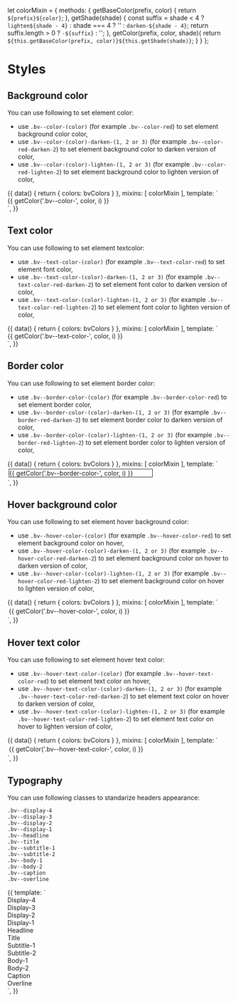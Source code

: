 let colorMixin = {
  methods: {
    getBaseColor(prefix, color) {
      return `${prefix}${color}`;
    },
    getShade(shade) {
      const suffix = shade < 4 ? `lighten${shade - 4}` : shade === 4 ? '' : `darken-${shade - 4}`;
      return suffix.length > 0 ? `-${suffix}` : '';
    },
    getColor(prefix, color, shade){
      return `${this.getBaseColor(prefix, color)}${this.getShade(shade)}`;
    }
  }
};

<Meta title="Getting started|Styles" decorators={[withA11y]} />

# Styles

## Background color

You can use following to set element color:

- use `.bv--color-(color)` (for example `.bv--color-red`) to set element background color color,
- use `.bv--color-(color)-darken-(1, 2 or 3)` (for example `.bv--color-red-darken-2`) to set element background color to darken version of color,
- use `.bv--color-(color)-lighten-(1, 2 or 3)` (for example `.bv--color-red-lighten-2`) to set element background color to lighten version of color,

<Preview>
  <Story name="Background color">
    {{
      data() {
        return {
          colors: bvColors
        }
      },
      mixins: [
        colorMixin
      ],
      template: `
        <div>
          <div style="display: flex;flex-wrap: wrap;">
            <div v-for="(color, index) in colors" :key="index" style="width: 300px;">
              <div v-for="i in 7" :key="i" :class="getColor('bv--color-', color, i)">{{ getColor('.bv--color-', color, i) }}</div>
            </div>
          </div>
        </div>`,
    }}
  </Story>
</Preview>

## Text color

You can use following to set element textcolor:

- use `.bv--text-color-(color)` (for example `.bv--text-color-red`) to set element font color,
- use `.bv--text-color-(color)-darken-(1, 2 or 3)` (for example `.bv--text-color-red-darken-2`) to set element font color to darken version of color,
- use `.bv--text-color-(color)-lighten-(1, 2 or 3)` (for example `.bv--text-color-red-lighten-2`) to set element font color to lighten version of color,

<Preview>
  <Story name="Text color">
    {{
      data() {
        return {
          colors: bvColors
        }
      },
      mixins: [
        colorMixin
      ],
      template: `
        <div>
          <div style="display: flex;flex-wrap: wrap;">
            <div v-for="(color, index) in colors" :key="index" style="width: 400px;">
              <div v-for="i in 7" :key="i" :class="getColor('bv--text-color-', color, i)">{{ getColor('.bv--text-color-', color, i) }}</div>
            </div>
          </div>
        </div>`,
    }}
  </Story>
</Preview>

## Border color

You can use following to set element border color:

- use `.bv--border-color-(color)` (for example `.bv--border-color-red`) to set element border color,
- use `.bv--border-color-(color)-darken-(1, 2 or 3)` (for example `.bv--border-red-darken-2`) to set element border color to darken version of color,
- use `.bv--border-color-(color)-lighten-(1, 2 or 3)` (for example `.bv--border-red-lighten-2`) to set element border color to lighten version of color,

<Preview>
  <Story name="Border color">
    {{
      data() {
        return {
          colors: bvColors
        }
      },
      mixins: [
        colorMixin
      ],
      template: `
        <div>
          <div style="display: flex;flex-wrap: wrap;">
            <div v-for="(color, index) in colors" :key="index" style="width: 330px;">
              <div v-for="i in 7" :key="i" :class="getColor('bv--border-color-', color, i)" style="border-width: 1px; border-style: solid; margin: 3px;">{{ getColor('.bv--border-color-', color, i) }}</div>
            </div>
          </div>
        </div>`,
    }}
  </Story>
</Preview>

## Hover background color

You can use following to set element hover background color:

- use `.bv--hover-color-(color)` (for example `.bv--hover-color-red`) to set element background color on hover,
- use `.bv--hover-color-(color)-darken-(1, 2 or 3)` (for example `.bv--hover-color-red-darken-2`) to set element background color on hover to darken version of color,
- use `.bv--hover-color-(color)-lighten-(1, 2 or 3)` (for example `.bv--hover-color-red-lighten-2`) to set element background color on hover to lighten version of color,

<Preview>
  <Story name="Hover background color">
    {{
      data() {
        return {
          colors: bvColors
        }
      },
      mixins: [
        colorMixin
      ],
      template: `
        <div>
          <div style="display: flex;flex-wrap: wrap;">
            <div v-for="(color, index) in colors" :key="index" style="width: 330px;">
              <div v-for="i in 7" :key="i" :class="getColor('bv--hover-color-', color, i)" style="margin: 3px;">{{ getColor('.bv--hover-color-', color, i) }}</div>
            </div>
          </div>
        </div>`,
    }}
  </Story>
</Preview>

## Hover text color

You can use following to set element hover text color:

- use `.bv--hover-text-color-(color)` (for example `.bv--hover-text-color-red`) to set element text color on hover,
- use `.bv--hover-text-color-(color)-darken-(1, 2 or 3)` (for example `.bv--hover-text-color-red-darken-2`) to set element text color on hover to darken version of color,
- use `.bv--hover-text-color-(color)-lighten-(1, 2 or 3)` (for example `.bv--hover-text-color-red-lighten-2`) to set element text color on hover to lighten version of color,

<Preview>
  <Story name="Hover text color">
    {{
      data() {
        return {
          colors: bvColors
        }
      },
      mixins: [
        colorMixin
      ],
      template: `
        <div>
          <div style="display: flex;flex-wrap: wrap;">
            <div v-for="(color, index) in colors" :key="index" style="width: 330px;">
              <div v-for="i in 7" :key="i" :class="getColor('bv--hover-text-color-', color, i)" style="margin: 3px;">{{ getColor('.bv--hover-text-color-', color, i) }}</div>
            </div>
          </div>
        </div>`,
    }}
  </Story>
</Preview>


## Typography

You can use following classes to standarize headers appearance:

```
.bv--display-4
.bv--display-3
.bv--display-2
.bv--display-1
.bv--headline
.bv--title
.bv--subtitle-1
.bv--subtitle-2
.bv--body-1
.bv--body-2
.bv--caption
.bv--overline
```

<Preview>
  <Story name="Typography">
    {{
      template: `
        <div>
          <div>
            <div class="bv--display-4">Display-4</div>
            <div class="bv--display-3">Display-3</div>
            <div class="bv--display-2">Display-2</div>
            <div class="bv--display-1">Display-1</div>
            <div class="bv--headline">Headline</div>
            <div class="bv--title">Title</div>
            <div class="bv--subtitle-1">Subtitle-1</div>
            <div class="bv--subtitle-2">Subtitle-2</div>
            <div class="bv--body-1">Body-1</div>
            <div class="bv--body-2">Body-2</div>
            <div class="bv--caption">Caption</div>
            <div class="bv--overline">Overline</div>
          </div>
        </div>`,
    }}
  </Story>
</Preview>
